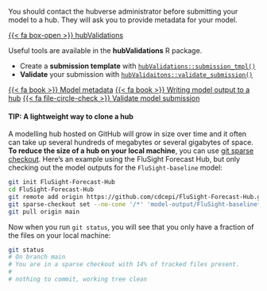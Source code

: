 
::::{.callout-important}

You should contact the hubverse administrator before submitting your model to a
hub. They will ask you to provide metadata for your model.

::::

[{{< fa box-open >}} hubValidations](https://hubverse-org.github.io/hubValidations){.btn .btn-outline-info .ms-auto}

Useful tools are available in the **hubValidations** R package.

 - Create a **submission template** with [`hubValidations::submission_tmpl()`](https://hubverse-org.github.io/hubValidations/reference/submission_tmpl.html)
 - **Validate** your submission with [`hubValidaitons::validate_submission()`](https://hubverse-org.github.io/hubValidations/reference/validate_submission.html)

[{{< fa book >}} Model metadata](https://docs.hubverse.io/en/latest/user-guide/model-metadata.html){.btn .btn-outline-dark .ms-auto}
[{{< fa book >}} Writing model output to a hub](https://docs.hubverse.io/en/latest/user-guide/model-output.html#writing-model-output-to-a-hub){.btn .btn-outline-dark .ms-auto}
[{{< fa file-circle-check >}} Validate model submission](https://hubverse-org.github.io/hubValidations/articles/validate-submission.html){.btn .btn-outline-dark .ms-auto}

::::{.callout-tip collapse="true"}

#### TIP: A lightweight way to clone a hub

A modelling hub hosted on GitHub will grow in size over time and it often can
take up several hundreds of megabytes or several gigabytes of space. **To reduce
the size of a hub on your local machine**, you can use [git sparse
checkout](https://git-scm.com/docs/git-sparse-checkout). Here's an example
using the FluSight Forecast Hub, but only checking out the model outputs for 
the `FluSight-baseline` model:

```bash
git init FluSight-Forecast-Hub
cd FluSight-Forecast-Hub
git remote add origin https://github.com/cdcepi/FluSight-Forecast-Hub.git
git sparse-checkout set --no-cone '/*' 'model-output/FluSight-baseline*' '!/model-output'
git pull origin main
```

Now when you run `git status`, you will see that you only have a fraction of the files on your local machine:

```bash
git status
# On branch main
# You are in a sparse checkout with 14% of tracked files present.
#
# nothing to commit, working tree clean
```

::::
